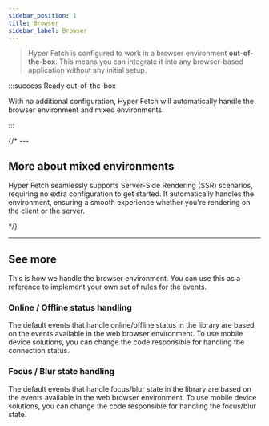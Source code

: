 ```yaml
---
sidebar_position: 1
title: Browser
sidebar_label: Browser
---
```


> Hyper Fetch is configured to work in a browser environment **out-of-the-box**. This means you can integrate it into
> any browser-based application without any initial setup.

:::success Ready out-of-the-box

With no additional configuration, Hyper Fetch will automatically handle the browser environment and mixed environments.

:::

{/* ---

## More about mixed environments

Hyper Fetch seamlessly supports Server-Side Rendering (SSR) scenarios, requiring no extra configuration to get started.
It automatically handles the environment, ensuring a smooth experience whether you're rendering on the client or the
server.

<LinkCard
  type="guides"
  title="Server-Side Rendering (SSR)"
  description="Learn more about Server-Side Rendering (SSR)."
  to="/docs/guides/ssr"
/> */}

---

## See more

This is how we handle the browser environment. You can use this as a reference to implement your own set of rules for
the events.

### Online / Offline status handling

The default events that handle online/offline status in the library are based on the events available in the web browser
environment. To use mobile device solutions, you can change the code responsible for handling the connection status.

<LinkCard
  type="guides"
  title="Online / Offline status handling"
  description="Learn more about online / offline status handling."
  to="//docs/guides/core/advanced/offline"
/>

### Focus / Blur state handling

The default events that handle focus/blur state in the library are based on the events available in the web browser
environment. To use mobile device solutions, you can change the code responsible for handling the focus/blur state.

<LinkCard
  type="guides"
  title="Focus / Blur state handling"
  description="Learn more about focus / blur state handling."
  to="/docs/guides/react/basics/window-focus-blur"
/>
